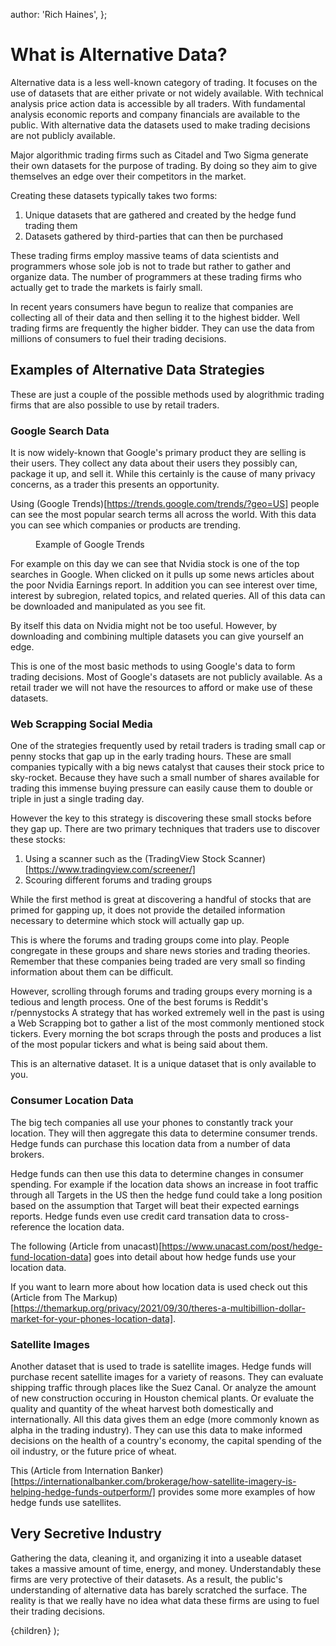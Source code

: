 
  author: 'Rich Haines',
};

# What is Alternative Data?

Alternative data is a less well-known category of trading. It focuses on the use of datasets that are either private
or not widely available. With technical analysis price action
data is accessible by all traders. With fundamental analysis economic reports and company financials are available to the
public. With alternative data the datasets used to make trading decisions are not publicly available.

Major algorithmic trading firms such as Citadel and Two Sigma generate their own datasets for the purpose of trading. By
doing so they aim to give themselves an edge over their competitors in the market.

Creating these datasets typically takes two forms:

1. Unique datasets that are gathered and created by the hedge fund trading them
2. Datasets gathered by third-parties that can then be purchased

These trading firms employ massive teams of data scientists and programmers whose sole job is not to trade but rather
to gather and organize data. The number of programmers at these trading firms who actually get to trade the markets
is fairly small.

In recent years consumers have begun to realize that companies are collecting all of their data and then selling it to
the highest bidder. Well trading firms are frequently the higher bidder. They can use the data from millions of consumers
to fuel their trading decisions.

## Examples of Alternative Data Strategies

These are just a couple of the possible methods used by alogrithmic trading firms that are also possible to use by
retail traders.

### Google Search Data

It is now widely-known that Google's primary product they are selling is their users. They collect any data about their
users they possibly can, package it up, and sell it. While this certainly is the cause of many privacy concerns, as a trader
this presents an opportunity.

Using (Google Trends)[https://trends.google.com/trends/?geo=US] people can see the most popular search terms all across
the world. With this data you can see which companies or products are trending.

<figure>
  <Image
    src="/images/courses/tradingAcademy/alternativeData/googleTrends.webp"
    height={1370}
    width={2420}
    alt=""
  />
  <figcaption>Example of Google Trends</figcaption>
</figure>

For example on this day we can see that Nvidia stock is one of the top searches in Google. When clicked on it pulls up some
news articles about the poor Nvidia Earnings report. In addition you can see interest over time, interest by subregion,
related topics, and related queries. All of this data can be downloaded and manipulated as you see fit.

By itself this data on Nvidia might not be too useful. However, by downloading and combining multiple datasets you can
give yourself an edge.

This is one of the most basic methods to using Google's data to form trading decisions. Most of Google's datasets are not
publicly available. As a retail trader we will not have the resources to afford or make use of these datasets.

### Web Scrapping Social Media

One of the strategies frequently used by retail traders is trading small cap or penny stocks that gap up in the early
trading hours. These are small companies typically with a big news catalyst that causes their stock price to sky-rocket.
Because they have such a small number of shares available for trading this immense buying pressure can easily cause
them to double or triple in just a single trading day.

However the key to this strategy is discovering these small stocks before they gap up. There are two primary techniques that
traders use to discover these stocks:

1. Using a scanner such as the (TradingView Stock Scanner)[https://www.tradingview.com/screener/]
2. Scouring different forums and trading groups

While the first method is great at discovering a handful of stocks that are primed for gapping up, it does not provide
the detailed information necessary to determine which stock will actually gap up.

This is where the forums and trading groups come into play. People congregate in these groups and share news stories
and trading theories. Remember that these companies being traded are very small so finding information about them
can be difficult.

However, scrolling through forums and trading groups every morning is a tedious and length process. One of the best
forums is Reddit's r/pennystocks A strategy that has worked extremely well in the past is using a Web Scrapping bot to
gather a list of the most commonly mentioned stock tickers. Every morning the bot scraps through the posts and produces
a list of the most popular tickers and what is being said about them.

This is an alternative dataset. It is a unique dataset that is only available to you.

### Consumer Location Data

The big tech companies all use your phones to constantly track your location. They will then aggregate this data to
determine consumer trends. Hedge funds can purchase this location data from a number of data brokers.

Hedge funds can then use this data to determine changes in consumer spending. For example if the location data
shows an increase in foot traffic through all Targets in the US then the hedge fund could take a long position
based on the assumption that Target will beat their expected earnings reports. Hedge funds even use credit card
transation data to cross-reference the location data.

The following (Article from unacast)[https://www.unacast.com/post/hedge-fund-location-data] goes into detail about
how hedge funds use your location data.

If you want to learn more about how location data is used check out this (Article from The Markup)
[https://themarkup.org/privacy/2021/09/30/theres-a-multibillion-dollar-market-for-your-phones-location-data].

### Satellite Images

Another dataset that is used to trade is satellite images. Hedge funds will purchase recent satellite images for a
variety of reasons. They can evaluate shipping traffic through places like the Suez Canal. Or analyze the amount of
new construction occuring in Houston chemical plants. Or evaluate the quality and quantity of the wheat harvest both
domestically and internationally. All this data gives them an edge (more commonly known as alpha in the trading industry).
They can use this data to make informed decisions on the health of a country's economy, the capital spending of the oil
industry, or the future price of wheat.

This (Article from Internation Banker)
[https://internationalbanker.com/brokerage/how-satellite-imagery-is-helping-hedge-funds-outperform/] provides some
more examples of how hedge funds use satellites.

## Very Secretive Industry

Gathering the data, cleaning it, and organizing it into a useable dataset takes a massive amount of time, energy, and money.
Understandably these firms are very protective of their datasets. As a result, the public's understanding of alternative data
has barely scratched the surface. The reality is that we really have no idea what data these firms are using to
fuel their trading decisions.

  <LayoutLesson meta={meta}>{children}</LayoutLesson>
);
